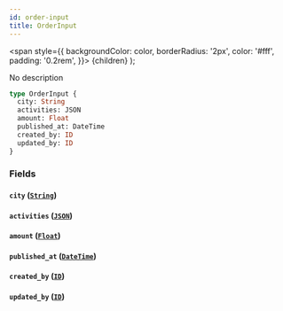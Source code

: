 ```yaml
---
id: order-input
title: OrderInput
---
```


<span
style={{
      backgroundColor: color,
      borderRadius: '2px',
      color: '#fff',
      padding: '0.2rem',
    }}>
{children}
</span>
);

No description

```graphql
type OrderInput {
  city: String
  activities: JSON
  amount: Float
  published_at: DateTime
  created_by: ID
  updated_by: ID
}
```

### Fields

#### `city` ([`String`](/v1/scalars/string))

#### `activities` ([`JSON`](/v1/scalars/json))

#### `amount` ([`Float`](/v1/scalars/float))

#### `published_at` ([`DateTime`](/v1/scalars/date-time))

#### `created_by` ([`ID`](/v1/scalars/id))

#### `updated_by` ([`ID`](/v1/scalars/id))
